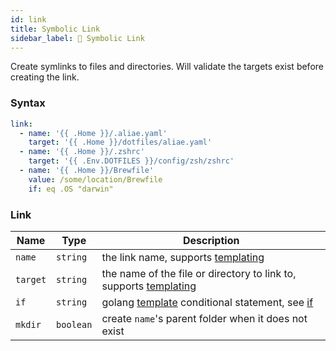 ```yaml
---
id: link
title: Symbolic Link
sidebar_label: 🔗 Symbolic Link
---
```


Create symlinks to files and directories. Will validate the targets exist before creating the link.

### Syntax

```yaml
link:
  - name: '{{ .Home }}/.aliae.yaml'
    target: '{{ .Home }}/dotfiles/aliae.yaml'
  - name: '{{ .Home }}/.zshrc'
    target: '{{ .Env.DOTFILES }}/config/zsh/zshrc'
  - name: '{{ .Home }}/Brewfile'
    value: /some/location/Brewfile
    if: eq .OS "darwin"
```

### Link

| Name     | Type      | Description                                                                    |
| -------- | --------- | ------------------------------------------------------------------------------ |
| `name`   | `string`  | the link name, supports [templating][templates]                                |
| `target` | `string`  | the name of the file or directory to link to, supports [templating][templates] |
| `if`     | `string`  | golang [template][go-text-template] conditional statement, see [if][if]        |
| `mkdir`  | `boolean` | create `name`'s parent folder when it does not exist                           |

[go-text-template]: https://golang.org/pkg/text/template/
[if]: if.mdx
[templates]: templates.mdx

